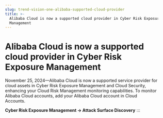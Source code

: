 ```yaml
---
slug: trend-vision-one-alibaba-supported-cloud-provider
title: >-
  Alibaba Cloud is now a supported cloud provider in Cyber Risk Exposure
  Management
---
```

# Alibaba Cloud is now a supported cloud provider in Cyber Risk Exposure Management

November 25, 2024—Alibaba Cloud is now a supported service provider for cloud assets in Cyber Risk Exposure Management and Cloud Security, enhancing your Cloud Risk Management monitoring capabilities. To monitor Alibaba Cloud accounts, add your Alibaba Cloud account in Cloud Accounts.

**Cyber Risk Exposure Management → Attack Surface Discovery**
:::

